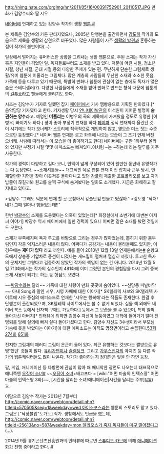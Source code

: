 http://nimg.nate.com/orgImg/hn/2011/05/16/00391752901_20110517.JPG
만화가 김양수씨와 딸 시우

[[네이버]]에 연재하고 있는 김양수 작가의 생활 [[웹툰]].[http://comic.naver.com/webtoon/list.nhn?titleId=25613&weekday=mon #]

본 제목은 김양수의 카툰 판타지였으나, 2005년 단행본을 출간하면서 [[강도하]] 작가의 도움으로 제목을 생활의 참견으로 바꾸었다. 많은 사람들이 자주 [[생활의 발견]]과 혼동하는 점이 작가의 불만이다(...). 

일상에서 벌어지는 유머러스한 상황을 그려내는 생활 웹툰으로, 주된 소재는 작가 자신 혹은 지인들이 겪었던 일. 독자들로부터도 소재를 받고 있다. 덕분에 어린 시절, 청소년 시절, 청년 시절, 군대 시절 등의 다양한 주제가 있는 편. 무난하게 단순한 그림체로 생활/유머 웹툰에 어울리는 그림체다. 많은 계층의 사람들의 무난한 소재와 소소한 웃음, 가족애 등을 다루고 있기 때문에, 특별히 만화나 웹툰에 관심이 없는 층에도 독자가 많은 숨은 스테디셀러(?). 다양한 사람들에게 소재를 받아 만화로 만드는 형식 때문에 웹툰계의 [[컬투쇼]]라고 팬들에게 불리기도 한다.

시초는 김양수가 기자로 일했던 잡지 [[페이퍼]]에서 기사 땜빵용으로 기획된 만화였다.[* 음악담당 기자였다고 한다. 기자생활 당시 [[언니네이발관]]의 이석원이 지어준 별명이 '''술 권하는 양수'''라고. 예명인 '''머플리'''는 이병우의 곡의 제목에서 가져왔을 정도로 유명한 [이병우] 빠이기도 하다.]  평이 좋아 부정기 연재를 하다 [[페이퍼]] 정식 연재까지 올랐던 것. 이 시기에는 작가 오너캐가 스토리에 적극적으로 개입하지 않고, 옆모습 미소 짓는 수준으로만 등장했다.[* 네이버 웹툰 연재분 로고 좌측에 나오는 모습이 그 초기 연재 버전 오너캐. 사람에 따라서는 이 모습을 더 좋아하기도 한다] 네이버에는 구판 1화부터 올라와 있지만 부정기 시절 몇몇 에피소드는 빠져있다.이처럼 ~는 ~하는데 라는 말투를 자주 사용한다.

작가의 경력이 다양하고 길다 보니, 인맥이 넓게 구성되어 있어 웬만한 동년배 유명작가는 다 등장한다. ~~소재셔틀들~~ 대표적인 예로 웹툰 연재 이전 잡지사 근무 당시, 연재할만한 지면을 찾아 이곳저곳 돌아다니고 있던 [[강풀]]이 제출한 포트폴리오를 보고 자기 밥줄이 끊길까봐 원고를 슬쩍 구석에 숨겨놨다는 일화도 소개했다. 지금은 화해하고 잘 지내고 있다고.

>김양수 "그래도 덕분에 연재 할 곳 못찾아서 강풀닷컴 만들고 떴잖아."
>강도영 "닥쳐! 내가 그때 얼마나 힘들었는데!!"

한번 [[박광수]]의 소재를 도용했다는 의혹이 있었는데[* 화장실에서 소변기에 대변본 아저씨 이야기] 박광수 역시 페이퍼에서 일한 경력이 있으니 어쩌면 같은 소재를 봤던 것일지도 모른다.

소재가 부족해지며 독자 투고를 바탕으로 그리는 경우가 많아졌는데, 뽑히기 위한 몸부림인지 각종 억지스러운 내용이 많다. 어쩌다가 공감가는 내용이 올라올때도 있지만, 이경우에는 '''재미가 없다''' 라고 까인다. 예를 들어 2010년 12월 13일 연재분에서는[http://comic.naver.com/webtoon/detail.nhn?titleId=25613&no=299&weekday=mon #] 순항고도에서 상승중 기압차로 풍선이 터졌다는 개드립이 펼쳐져 열심히 까였다. 투고한 독자의 문제지만 그렇다고 검증하지 않았던 작가의 책임이 없는 건 아니다. 2014년 12월 5일 713화에서는 작가의 실수인지 481화에 이미 그렸던 본인의 경험담을 다시 그려 중복소재 사용이 되기도 하는 등 헛점도 보였다.

~~[[박광수]]와는 달리~~ 가족에 대한 사랑이 만화 곳곳에 숨어있다. ~~신당동 피발바닥~~ 아내 Song과 딸인 시우, 시영 자매에 대한 이야기[* SK텔레텍 사보와 SK텔레텍 사이트에 시우 중심의 에피소드로 연재한 '시우는 행복해'라는 작품도 존재한다. 완결 후 단행본이 출간되었으며, SK텔레텍 사이트에서는 볼 수 없게 되었다. 실물 책 외에도 네이버 북스 등에서 전자책 구매도 가능하다.] 등에서 그 모습을 볼 수 있으며, 특히 일찍 돌아가신 아버지[* 인터뷰에 의하면 김양수 자신이 늦둥이였고 대학에 들어가기 얼마 전 명퇴를 당해 실의에 빠져 살다 돌아가셨다고 한다. 김양수 자신도 3수생이라서 부모님 가슴에 못을 박았다는 이야기]에 대한 에피소드는 아직도 명장면이라고 손꼽힌다.[http://comic.naver.com/webtoon/detail.nhn?titleId=25613&no=53&weekday=mon 53화] [http://comic.naver.com/webtoon/detail.nhn?titleId=25613&no=275&weekday=mon 274화] [http://comic.naver.com/webtoon/detail.nhn?titleId=25613&no=654 651화]

진지한 그림체의 패러디 그림이 은근히 들어 있다. 최근 유행하는 것보다는 짤방으로 유명'했던' 것들이 많다. [[유리가면]]이나 [[슬램덩크]].
그리고 [[가우스전자]]의 아지즈 등 다른 작가의 웹툰캐릭터들도 많이 나온다. 작가가 좋아하는지 [[정대만]]은 잊을 만 하면 등장. 

팝, 게임, 애니메이션 등 다방면에 관심이 많아 꽤 매니악한 장면도 나오는데 대표적으로 애니쪽엔 [[오징어 소녀]][http://comic.naver.com/webtoon/detail.nhn?titleId=25613&no=326&weekday=mon #] ~~[[오징어 소녀]]+배고프다 = [wiki:"어떤 마술의 인덱스땅" 어떤 마술의 인덱스땅 3화]~~, [시간을 달리는 소녀/애니메이션|시간을 달리는 주부]([http://comic.naver.com/webtoon/detail.nhn?titleId=25613&seq=337 ##]) 등.

여담으로 김양수 작가는 2013년 7월부터 [[http://comic.naver.com/webtoon/detail.nhn?titleId=570505&seq=1&weekday=wed 아이소포스]]라는 웹툰의 스토리도 맡고 있다. 그림은 ["낙장불입"도가도] 작가. 생참에서도 언급을 했는데, [[http://comic.naver.com/webtoon/detail.nhn?titleId=25613&no=587&weekday=mon 엘리오스가 죽자 독자들이 마구 떨어졌다고]](…).

2014년 9월 경기콘텐츠진흥원과의 인터뷰에 따르면 [[스튜디오 카브]]에 의해 [[애니메이션화]]가 진행 중이라고 한다. [https://www.facebook.com/notes/경기콘텐츠진흥원/콘텐츠의-달인-gca-입주기업-탐방-7-대박-예감-칼-갈고-있는-애니제작사-스튜디오카브/730816093620149 #]
